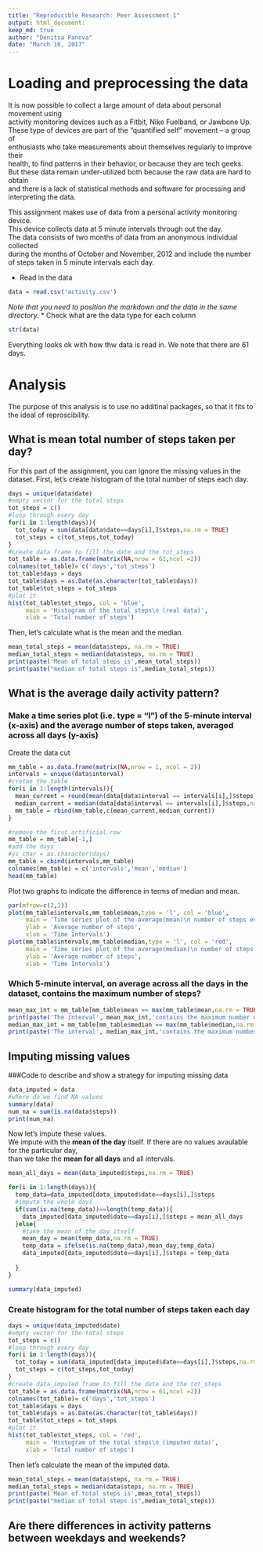 ```yaml
---
title: "Reproducible Research: Peer Assessment 1"
output: html_document:
keep_md: true
author: "Denitsa Panova"
date: "March 16, 2017"
---
```



# Loading and preprocessing the data
It is now possible to collect a large amount of data about personal movement using   
activity monitoring devices such as a Fitbit, Nike Fuelband, or Jawbone Up.   
These type of devices are part of the “quantified self” movement – a group of   
enthusiasts who take measurements about themselves regularly to improve their   
health, to find patterns in their behavior, or because they are tech geeks.   
But these data remain under-utilized both because the raw data are hard to obtain   
and there is a lack of statistical methods and software for processing and interpreting the data.  
  
This assignment makes use of data from a personal activity monitoring device.  
This device collects data at 5 minute intervals through out the day.   
The data consists of two months of data from an anonymous individual collected   
during the months of October and November, 2012 and include the number of steps taken in 5 minute intervals each day.  

* Read in the data
``` r
data = read.csv('activity.csv')
```

_Note that you need to position the markdown and the data in the same directory._
* Check what are the data type for each column 
```r
str(data)
```
Everything looks ok with how thw data is read in. We note that there are 61 days.

# Analysis 
The purpose of this analysis is to use no additinal packages, so that it fits to the ideal of reproscibility. 

## What is mean total number of steps taken per day?
For this part of the assignment, you can ignore the missing values in the dataset. 
First, let's create histogram of the total number of steps each day.
```r
days = unique(data$date)
#empty vector for the total steps
tot_steps = c()
#loop through every day
for(i in 1:length(days)){
  tot_today = sum(data[data$date==days[i],]$steps,na.rm = TRUE)
  tot_steps = c(tot_steps,tot_today)
}
#create data frame to fill the date and the tot_steps
tot_table = as.data.frame(matrix(NA,nrow = 61,ncol =2))
colnames(tot_table)= c('days','tot_steps')
tot_table$days = days
tot_table$days = as.Date(as.character(tot_table$days))
tot_table$tot_steps = tot_steps
#plot it 
hist(tot_table$tot_steps, col = 'blue',
     main = 'Histogram of the total steps\n (real data)',
     xlab = 'Total number of steps')
```
Then, let's calculate what is the mean and the median. 
```r
mean_total_steps = mean(data$steps, na.rm = TRUE)
median_total_steps = median(data$steps, na.rm = TRUE)
print(paste('Mean of total steps is',mean_total_steps))
print(paste("median of total steps is",median_total_steps))
```

## What is the average daily activity pattern?

### Make a time series plot (i.e. type = "l") of the 5-minute interval (x-axis) and the average number of steps taken, averaged across all days (y-axis)

Create the data cut
```r
mm_table = as.data.frame(matrix(NA,nrow = 1, ncol = 2))
intervals = unique(data$interval)
#cretae the table
for(i in 1:length(intervals)){
  mean_current = round(mean(data[data$interval == intervals[i],]$steps,na.rm=TRUE),0)
  median_current = median(data[data$interval == intervals[i],]$steps,na.rm=TRUE)
  mm_table = rbind(mm_table,c(mean_current,median_current))
}

#remove the first artificial row  
mm_table = mm_table[-1,]
#add the days 
#ys_char = as.character(days)
mm_table = cbind(intervals,mm_table)
colnames(mm_table) = c('intervals','mean','median')
head(mm_table)

```
Plot two graphs to indicate the difference in terms of median and mean. 
```r
par(mfrow=c(2,1))
plot(mm_table$intervals,mm_table$mean,type = 'l', col = 'blue',
     main = 'Time series plot of the average(mean)\n number of steps every day',
     ylab = 'Average number of steps',
     xlab = 'Time Intervals')
plot(mm_table$intervals,mm_table$median,type = 'l', col = 'red',
     main = 'Time series plot of the average(median)\n number of steps every day',
     ylab = 'Average number of steps',
     xlab = 'Time Intervals')

```
### Which 5-minute interval, on average across all the days in the dataset, contains the maximum number of steps?
```r
mean_max_int = mm_table[mm_table$mean == max(mm_table$mean,na.rm = TRUE),]$intervals
print(paste('The interval', mean_max_int,'contains the maximum number of steps based on the mean'))
median_max_int = mm_table[mm_table$median == max(mm_table$median,na.rm = TRUE),]$intervals
print(paste('The interval', median_max_int,'contains the maximum number of steps based on the median'))
```



## Imputing missing values

###Code to describe and show a strategy for imputing missing data
```r

data_imputed = data
#where do we find NA values
summary(data)
num_na = sum(is.na(data$steps))
print(num_na)

```

Now let's impute these values.  
We impute with the **mean of the day** itself. If there are no values avaulable for the particular day,  
than we take the **mean for all days** and all intervals. 
```r
mean_all_days = mean(data_imputed$steps,na.rm = TRUE)

for(i in 1:length(days)){
  temp_data=data_imputed[data_imputed$date==days[i],]$steps
  #impute the whole days
  if(sum(is.na(temp_data))==length(temp_data)){
    data_imputed[data_imputed$date==days[i],]$steps = mean_all_days
  }else{
    #take the mean of the day itself
    mean_day = mean(temp_data,na.rm = TRUE)
    temp_data = ifelse(is.na(temp_data),mean_day,temp_data)
    data_imputed[data_imputed$date==days[i],]$steps = temp_data
        
  }
}

summary(data_imputed)
```
### Create histogram for the total number of steps taken each day

```r
days = unique(data_imputed$date)
#empty vector for the total steps
tot_steps = c()
#loop through every day
for(i in 1:length(days)){
  tot_today = sum(data_imputed[data_imputed$date==days[i],]$steps,na.rm = TRUE)
  tot_steps = c(tot_steps,tot_today)
}
#create data_imputed frame to fill the date and the tot_steps
tot_table = as.data.frame(matrix(NA,nrow = 61,ncol =2))
colnames(tot_table)= c('days','tot_steps')
tot_table$days = days
tot_table$days = as.Date(as.character(tot_table$days))
tot_table$tot_steps = tot_steps
#plot it 
hist(tot_table$tot_steps, col = 'red',
     main = 'Histogram of the total steps\n (imputed data)',
     xlab = 'Total number of steps')


```

Then let's calculate the mean of the imputed data. 
```r
mean_total_steps = mean(data$steps, na.rm = TRUE)
median_total_steps = median(data$steps, na.rm = TRUE)
print(paste('Mean of total steps is',mean_total_steps))
print(paste("median of total steps is",median_total_steps))
```


## Are there differences in activity patterns between weekdays and weekends?
